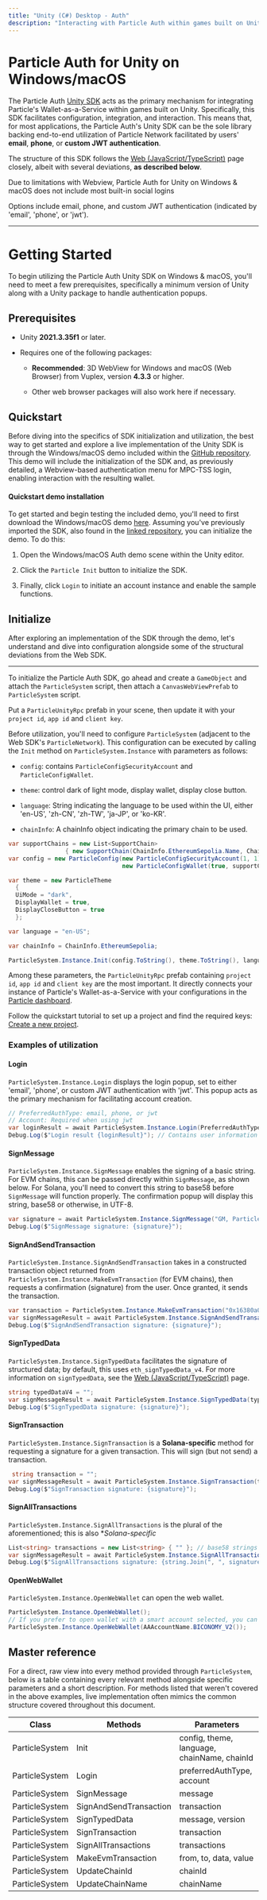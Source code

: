 ```yaml
---
title: "Unity (C#) Desktop - Auth"
description: "Interacting with Particle Auth within games built on Unity using C#."
---
```


# Particle Auth for Unity on Windows/macOS

The Particle Auth [Unity SDK](https://github.com/Particle-Network/particle-unity) acts as the primary mechanism for integrating Particle's Wallet-as-a-Service within games built on Unity. Specifically, this SDK facilitates configuration, integration, and interaction. This means that, for most applications, the Particle Auth's Unity SDK can be the sole library backing end-to-end utilization of Particle Network facilitated by users' **email**, **phone**, or **custom JWT authentication**.

The structure of this SDK follows the [Web (JavaScript/TypeScript)](/api-reference/auth/desktop-sdks/web) page closely, albeit with several deviations, **as described below**.

<Warning>
<p>Due to limitations with Webview, Particle Auth for Unity on Windows & macOS does not include most built-in social logins</p>
<p>Options include email, phone, and custom JWT authentication (indicated by 'email', 'phone', or 'jwt').</p>
</Warning>

***

# Getting Started

To begin utilizing the Particle Auth Unity SDK on Windows & macOS, you'll need to meet a few prerequisites, specifically a minimum version of Unity along with a Unity package to handle authentication popups.

## Prerequisites

- Unity **2021.3.35f1** or later.

- Requires one of the following packages: 

  - ​**Recommended**: 3D WebView for Windows and macOS (Web Browser) from Vuplex, version **4.3.3** or higher.

  - Other web browser packages will also work here if necessary.

## Quickstart

Before diving into the specifics of SDK initialization and utilization, the best way to get started and explore a live implementation of the Unity SDK is through the Windows/macOS demo included within the [GitHub repository](https://github.com/Particle-Network/particle-unity). This demo will include the initialization of the SDK and, as previously detailed, a Webview-based authentication menu for MPC-TSS login, enabling interaction with the resulting wallet.

#### Quickstart demo installation

To get started and begin testing the included demo, you'll need to first download the Windows/macOS demo [here](https://github.com/Particle-Network/particle-unity/tree/2e08f144327a25a1f28098defa182155d120f177/Assets/ParticleNetwork/Windows). Assuming you've previously imported the SDK, also found in the [linked repository](https://github.com/Particle-Network/particle-unity), you can initialize the demo. To do this:

1. Open the Windows/macOS Auth demo scene within the Unity editor.

1. Click the `Particle Init` button to initialize the SDK.

1. Finally, click `Login` to initiate an account instance and enable the sample functions.

## Initialize

After exploring an implementation of the SDK through the demo, let's understand and dive into configuration alongside some of the structural deviations from the Web SDK.

***

To initialize the Particle Auth SDK, go ahead and create a `GameObject` and attach the `ParticleSystem` script, then attach a `CanvasWebViewPrefab` to `ParticleSystem` script.

Put a `ParticleUnityRpc` prefab in your scene, then update it with your `project id`, `app id` and `client key`.

Before utilization, you'll need to configure `ParticleSystem` (adjacent to the Web SDK's `ParticleNetwork`). This configuration can be executed by calling the `Init` method on `ParticleSystem.Instance` with parameters as follows:

- `config`: contains `ParticleConfigSecurityAccount` and `ParticleConfigWallet`.

- `theme`: control dark of light mode, display wallet, display close button.

- `language`: String indicating the language to be used within the UI, either 'en-US', 'zh-CN', 'zh-TW', 'ja-JP', or 'ko-KR'.

- `chainInfo`: A chainInfo object indicating the primary chain to be used.

```csharp C#
var supportChains = new List<SupportChain>
                { new SupportChain(ChainInfo.EthereumSepolia.Name, ChainInfo.EthereumSepolia.Id) };
var config = new ParticleConfig(new ParticleConfigSecurityAccount(1, 1),
                                new ParticleConfigWallet(true, supportChains, null));

var theme = new ParticleTheme
  {
  UiMode = "dark",
  DisplayWallet = true,
  DisplayCloseButton = true
  };

var language = "en-US";

var chainInfo = ChainInfo.EthereumSepolia;

ParticleSystem.Instance.Init(config.ToString(), theme.ToString(), language, chainInfo);
```

Among these parameters, the `ParticleUnityRpc` prefab containing `project id`, `app id` and `client key` are the most important. It directly connects your instance of Particle's Wallet-as-a-Service with your configurations in the [Particle dashboard](https://dashboard.particle.network/). 

<Note>Follow the quickstart tutorial to set up a project and find the required keys: [Create a new project](/guides/wallet-as-a-service/waas/auth/web-quickstart#configuring-particle-auth).</Note>

### Examples of utilization

#### Login

`ParticleSystem.Instance.Login` displays the login popup, set to either 'email', 'phone', or custom JWT authentication with 'jwt'. This popup acts as the primary mechanism for facilitating account creation.

```csharp C#
// PreferredAuthType: email, phone, or jwt
// Account: Required when using jwt 
var loginResult = await ParticleSystem.Instance.Login(PreferredAuthType.email, "");
Debug.Log($"Login result {loginResult}"); // Contains user information
```

#### SignMessage

`ParticleSystem.Instance.SignMessage` enables the signing of a basic string. For EVM chains, this can be passed directly within `SignMessage`, as shown below. For Solana, you'll need to convert this string to base58 before `SignMessage` will function properly. The confirmation popup will display this string, base58 or otherwise, in UTF-8.

```csharp C#
var signature = await ParticleSystem.Instance.SignMessage("GM, Particle!");
Debug.Log($"SignMessage signature: {signature}");
```

#### SignAndSendTransaction

`ParticleSystem.Instance.SignAndSendTransaction` takes in a constructed transaction object returned from `ParticleSystem.Instance.MakeEvmTransaction` (for EVM chains), then requests a confirmation (signature) from the user. Once granted, it sends the transaction.

```csharp C#
var transaction = ParticleSystem.Instance.MakeEvmTransaction("0x16380a03f21e5a5e339c15ba8ebe581d194e0db3", "0xA719d8C4C94C1a877289083150f8AB96AD0C6aa1", "0x", "0x123123");
var signMessageResult = await ParticleSystem.Instance.SignAndSendTransaction(transaction);
Debug.Log($"SignAndSendTransaction signature: {signature}");
```

#### SignTypedData

`ParticleSystem.Instance.SignTypedData` facilitates the signature of structured data; by default, this uses `eth_signTypedData_v4`. For more information on `signTypedData`, see the [Web (JavaScript/TypeScript)](/api-reference/auth/desktop-sdks/web) page.

```csharp C#
string typedDataV4 = "";
var signMessageResult = await ParticleSystem.Instance.SignTypedData(typedDataV4, SignTypedDataVersion.Default);
Debug.Log($"SignTypedData signature: {signature}");
```

#### SignTransaction

`ParticleSystem.Instance.SignTransaction` is a **Solana-specific** method for requesting a signature for a given transaction. This will sign (but not send) a transaction.

```csharp C#
 string transaction = "";
var signMessageResult = await ParticleSystem.Instance.SignTransaction(transaction);
Debug.Log($"SignTransaction signature: {signature}");
```

#### SignAllTransactions

`ParticleSystem.Instance.SignAllTransactions` is the plural of the aforementioned; this is also \*_Solana-specific_

```csharp C#
List<string> transactions = new List<string> { "" }; // base58 strings
var signMessageResult = await ParticleSystem.Instance.SignAllTransactions(transactions);
Debug.Log($"SignAllTransactions signature: {string.Join(", ", signatureList)}");
```

#### OpenWebWallet

`ParticleSystem.Instance.OpenWebWallet` can open the web wallet.

```csharp C#
ParticleSystem.Instance.OpenWebWallet();
// If you prefer to open wallet with a smart account selected, you can pass the account name, such as
ParticleSystem.Instance.OpenWebWallet(AAAccountName.BICONOMY_V2());
```

## Master reference

For a direct, raw view into every method provided through `ParticleSystem`, below is a table containing every relevant method alongside specific parameters and a short description. For methods listed that weren't covered in the above examples, live implementation often mimics the common structure covered throughout this document.

| Class          | Methods                | Parameters                                  |
| -------------- | ---------------------- | ------------------------------------------- |
| ParticleSystem | Init                   | config, theme, language, chainName, chainId |
| ParticleSystem | Login                  | preferredAuthType, account                  |
| ParticleSystem | SignMessage            | message                                     |
| ParticleSystem | SignAndSendTransaction | transaction                                 |
| ParticleSystem | SignTypedData          | message, version                            |
| ParticleSystem | SignTransaction        | transaction                                 |
| ParticleSystem | SignAllTransactions    | transactions                                |
| ParticleSystem | MakeEvmTransaction     | from, to, data, value                       |
| ParticleSystem | UpdateChainId          | chainId                                     |
| ParticleSystem | UpdateChainName        | chainName                                   |
